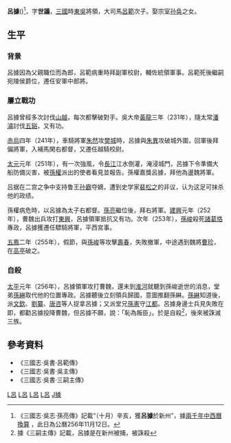 '''呂據'''({{bd|？||256年|11月12日|}})<ref>《三國志·吳志·孫亮傳》記載“（十月）辛亥，獲'''呂據'''於新州”，據[http://sinocal.sinica.edu.tw 兩千年中西曆換算] {{Wayback|url=http://sinocal.sinica.edu.tw/ |date=20180615004633 }}，此日為公曆256年11月12日。</ref>，字'''世議'''，[[三國|三國]]時[[孙吴|東吳]]將領，大司馬[[呂範|呂範]]次子。娶宗室[[孙奂|孙奂]]之女。

== 生平 ==
===背景===
呂據因為父親職位而為郎，呂範病重時拜副軍校尉，輔佐統領軍事。呂範死後繼嗣宛陵侯爵位，遷任安軍中郎將。

===屢立戰功===
呂據曾經多次討伐[[山越|山越]]，每次都擊破對手。吳大帝[[黄龙_(吴)|黃龍]]三年（231年），隨太常[[潘濬|潘濬]]討伐[[五谿|五谿]]，又有功。

[[赤烏|赤烏]]四年（241年），車騎將軍[[朱然|朱然]]攻[[樊城|樊城]]時，呂據與[[朱異|朱異]]攻破城外圍，回軍後拜偏將軍，入補馬閑右都督，又遷任越騎校尉。

[[太元_(吴)|太元]]元年（251年），有一次強風，令[[長江|長江]]江水倒灌，淹浸城門，呂據下令準備大船防備災害，被[[孫權|孫權]]派出的使者看見並報告。孫權嘉獎呂據，拜他為盪魏將軍。

吕据在二宫之争中支持鲁王[[孙霸|孙霸]]夺嫡，遭到史学家[[裴松之|裴松之]]的非议，认为这足可抹杀他的政绩。

孫權病危時，以呂據為太子右都督。[[孫亮|孫亮]]繼位後，拜右將軍。[[建兴_(吴)|建興]]元年（252年），曹魏出兵攻打[[東興|東興]]，呂據領軍抵抗又有功。次年（253年），[[孫峻|孫峻]]殺死[[諸葛恪|諸葛恪]]專政，呂據獲遷任驃騎將軍，平西宮事。

[[五凤_(吴)|五鳳]]二年（255年），假節，與[[孫峻|孫峻]]等攻擊[[壽春|壽春]]，失敗撤軍，中途遇到魏將[[曹珍|曹珍]]，在[[高亭|高亭]]破之。

===自殺===
[[太平_(東吳)|太平]]元年（256年），呂據領軍攻打曹魏，還未到[[淮河|淮河]]就聽到孫峻逝世的消息，堂弟[[孫綝|孫綝]]取代他的位置專政。呂據聽後立刻領兵歸國，意圖推翻孫綝。[[孫綝|孫綝]]知道後，派[[文欽|文欽]]、[[刘纂_(三国)|劉纂]]、[[唐咨|唐咨]]等人捉拿呂據；又派堂兄[[孫憲|孫憲]]守[[江都|江都]]。呂據身邊士兵見失敗在即，都勸呂據投降曹魏，但呂據不願，說：「恥為叛臣」。於是自殺<ref>據《三嗣主傳》記載，呂據是在新州被捕，被誅殺</ref>，後來被誅滅三族。

== 參考資料 ==
*《三國志·吳書·呂範傳》
*《三國志·吳書·吳主傳》
*《三國志·吳書·三嗣主傳》
<div class="references-small">
<references />
</div>
{{三國志|nocat}}

{{DEFAULTSORT:L呂據}}
[[Category:三國軍事人物|L呂]]
[[Category:三國自殺人物|L呂]]
[[Category:東吳軍事人物|L呂]]
[[Category:東吳列侯|L呂]]
[[Category:呂姓|J據]]